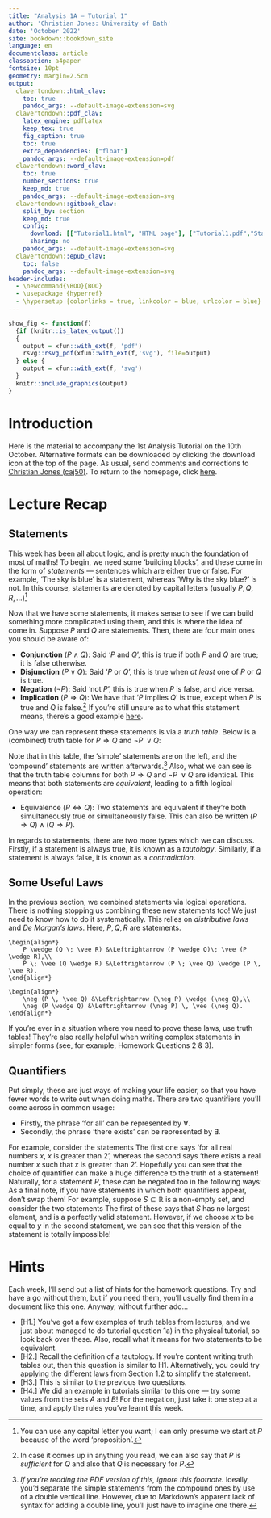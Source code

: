 ```yaml
---
title: "Analysis 1A — Tutorial 1"
author: 'Christian Jones: University of Bath'
date: 'October 2022'
site: bookdown::bookdown_site
language: en
documentclass: article
classoption: a4paper
fontsize: 10pt
geometry: margin=2.5cm
output:
  clavertondown::html_clav:
    toc: true
    pandoc_args: --default-image-extension=svg
  clavertondown::pdf_clav:
    latex_engine: pdflatex
    keep_tex: true
    fig_caption: true
    toc: true
    extra_dependencies: ["float"]
    pandoc_args: --default-image-extension=pdf
  clavertondown::word_clav:
    toc: true
    number_sections: true
    keep_md: true
    pandoc_args: --default-image-extension=svg
  clavertondown::gitbook_clav:
    split_by: section
    keep_md: true
    config:
      download: [["Tutorial1.html", "HTML page"], ["Tutorial1.pdf","Standard print PDF"], ["Tutorial1Clear.pdf","Clear print PDF"], ["Tutorial1Large.pdf","Large print PDF"], ["Tutorial1.docx","Accessible Word document"], ["Tutorial1.epub","Accessible EPub book" ]]
      sharing: no
    pandoc_args: --default-image-extension=svg
  clavertondown::epub_clav:
    toc: false
    pandoc_args: --default-image-extension=svg
header-includes:
  - \newcommand{\BOO}{BOO}
  - \usepackage {hyperref}
  - \hypersetup {colorlinks = true, linkcolor = blue, urlcolor = blue}
---
```

<!-- This is needed since I am working with svg files from mathcha.io. It converts the graphics files to something that can be used in the pdf files. Code taken from https://stackoverflow.com/questions/50165404/how-to-make-a-pdf-using-bookdown-including-svg-images/56044642#56044642 -->
```r
show_fig <- function(f)
  {if (knitr::is_latex_output())
  {
    output = xfun::with_ext(f, 'pdf')
    rsvg::rsvg_pdf(xfun::with_ext(f,'svg'), file=output)
  } else {
    output = xfun::with_ext(f, 'svg')
  }
  knitr::include_graphics(output)
}
```
\newpage
\pagenumbering{arabic}

# Introduction {-}
Here is the material to accompany the 1st Analysis Tutorial on the 10th October. Alternative formats can be downloaded by clicking the download icon at the top of the page. As usual, send comments and corrections to [Christian Jones (caj50)](mailto:caj50@bath.ac.uk). To return to the homepage, click [here](caj50.github.io/tutoring.html).

# Lecture Recap

## Statements
This week has been all about logic, and is pretty much the foundation of most of maths! To begin, we need some 'building blocks', and these come in the form of *statements* — sentences which are either true or false. For example, \color{blue} 'The sky is blue' \color{black} is a statement, whereas \color{red} 'Why is the sky blue?' \color{black} is not. In this course, statements are denoted by capital letters (usually $P,Q,R,\ldots$)[^1]

Now that we have some statements, it makes sense to see if we can build something more complicated using them, and this is where the idea of \emph{logical operations} come in. Suppose $P$ and $Q$ are statements. Then, there are four main ones you should be aware of:

* **Conjunction** ($P \wedge Q$): Said '$P$ and $Q$', this is true if both $P$ and $Q$ are true; it is false otherwise.
* **Disjunction** ($P \;\vee\; Q$): Said '$P$ or $Q$', this is true when *at least* one of $P$ or $Q$ is true.
* **Negation** ($\neg P$): Said 'not $P$', this is true when $P$ is false, and vice versa.
* **Implication** ($P\Rightarrow Q$): We have that '$P$ implies $Q$' is true, except when $P$ is true and $Q$ is false.[^2] If you're still unsure as to what this statement means, there's a good example [here](https://simple.wikipedia.org/wiki/Implication_(logic)).

One way we can represent these statements is via a *truth table*. Below is a (combined) truth table for $P \Rightarrow Q$ and $\neg P \;\vee Q$:

\begin{equation*}
        \begin{array}{c|c||c|c|c}
            P & Q & P \Rightarrow Q & \neg P & \neg P \; \vee Q  \\
            \hline
            T & T & T & F & T \\
            T & F & F  & F & F \\
            F & T & T  & T & T \\
            F & F & T  & T & T \\
        \end{array}
\end{equation*}

<!--   $P$   $Q$   $P \Rightarrow Q$   $\neg P$   $\neg P \; \vee Q$
  ----- ----- ------------------- ---------- --------------------
   $T$   $T$          $T$            $F$             $T$
   $T$   $F$          $F$            $F$             $F$
   $F$   $T$          $T$            $T$             $T$
   $F$   $F$          $T$            $T$             $T$ -->

Note that in this table, the 'simple' statements are on the left, and the 'compound' statements are written afterwards.[^3] Also, what we can see is that the truth table columns for both $P \Rightarrow Q$ and $\neg P \;\vee Q$ are identical. This means that both statements are *equivalent*, leading to a fifth logical operation:

* Equivalence ($P \Leftrightarrow Q$): Two statements are equivalent if they're both simultaneously true or simultaneously false. This can also be written $(P \Rightarrow Q) \wedge (Q \Rightarrow P)$.

In regards to statements, there are two more types which we can discuss. Firstly, if a statement is always true, it is known as a *tautology*. Similarly, if a statement is always false, it is known as a *contradiction*.

[^1]: You can use any capital letter you want; I can only presume we start at $P$ because of the word 'proposition'.
[^2]: In case it comes up in anything you read, we can also say that $P$ is *sufficient* for $Q$ and also that $Q$ is necessary for $P$.
[^3]: *If you're reading the PDF version of this, ignore this footnote.* Ideally, you'd separate the simple statements from the compound ones by use of a double vertical line. However, due to Markdown's apparent lack of syntax for adding a double line, you'll just have to imagine one there.

## Some Useful Laws
In the previous section, we combined statements via logical operations. There is nothing stopping us combining these new statements too! We just need to know how to do it systematically. This relies on *distributive laws* and *De Morgan's laws*. Here, $P,Q,R$ are statements.

```proposition
\begin{align*}
    P \wedge (Q \; \vee R) &\Leftrightarrow (P \wedge Q)\; \vee (P \wedge R),\\
    P \; \vee (Q \wedge R) &\Leftrightarrow (P \; \vee Q) \wedge (P \, \vee R).
\end{align*}
```

```proposition
\begin{align*}
    \neg (P \, \vee Q) &\Leftrightarrow (\neg P) \wedge (\neg Q),\\
    \neg (P \wedge Q) &\Leftrightarrow (\neg P) \, \vee (\neg Q).
\end{align*}
```
If you're ever in a situation where you need to prove these laws, use truth tables! They're also really helpful when writing complex statements in simpler forms (see, for example, Homework Questions 2 \& 3).

## Quantifiers
Put simply, these are just ways of making your life easier, so that you have fewer words to write out when doing maths. There are two quantifiers you'll come across in common usage:

* Firstly, the phrase 'for all' can be represented by $\forall$.
* Secondly, the phrase 'there exists' can be represented by $\exists$.

For example, consider the statements
\begin{align*}
    (\forall x \in \mathbb{R})(x > 2),\\
    (\exists x \in \mathbb{R})(x > 2).
\end{align*}
The first one says 'for all real numbers $x$, $x$ is greater than 2', whereas the second says 'there exists a real number $x$ such that $x$ is greater than 2'. Hopefully you can see that the choice of quantifier can make a huge difference to the truth of a statement! Naturally, for a statement $P$, these can be negated too in the following ways:
\begin{align*}
    \neg(\forall x \; P) &\Leftrightarrow \exists x \; \neg P,\\
    \neg(\exists x \; P) &\Leftrightarrow \forall x\;  \neg P.
\end{align*}
As a final note, if you have statements in which both quantifiers appear, don't swap them! For example, suppose $S \subseteq \mathbb{R}$ is a non-empty set, and consider the two statements
\begin{align*}
    (\forall x \in S)(\exists y \in S)(x < y),\\
    (\exists y \in S)(\forall x \in S)(x < y).
\end{align*}
The first of these says that $S$ has no largest element, and is a perfectly valid statement. However, if we choose $x$ to be equal to $y$ in the second statement, we can see that this version of the statement is totally impossible!


# Hints
Each week, I'll send out a list of hints for the homework questions. Try and have a go without them, but if you need them, you'll usually find them in a document like this one. Anyway, without further ado...

* [H1.] You've got a few examples of truth tables from lectures, and we just about managed to do tutorial question 1a) in the physical tutorial, so look back over these. Also, recall what it means for two statements to be equivalent.
* [H2.] Recall the definition of a tautology. If you're content writing truth tables out, then this question is similar to H1. Alternatively, you could try applying the different laws from Section 1.2 to simplify the statement.
* [H3.] This is similar to the previous two questions.
* [H4.] We did an example in tutorials similar to this one — try some values from the sets $A$ and $B$! For the negation, just take it one step at a time, and apply the rules you've learnt this week.
